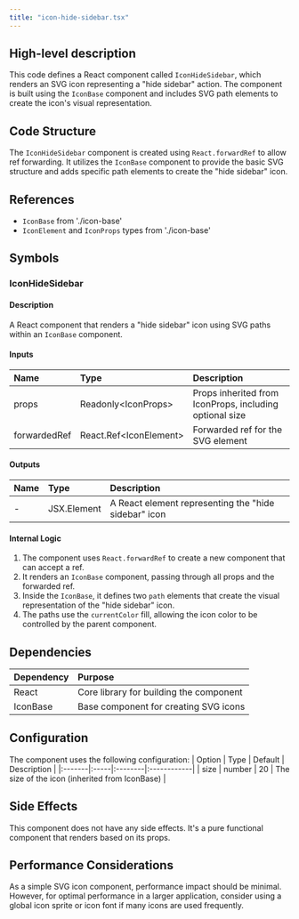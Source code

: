 ```yaml
---
title: "icon-hide-sidebar.tsx"
---
```


## High-level description
This code defines a React component called `IconHideSidebar`, which renders an SVG icon representing a "hide sidebar" action. The component is built using the `IconBase` component and includes SVG path elements to create the icon's visual representation.

## Code Structure
The `IconHideSidebar` component is created using `React.forwardRef` to allow ref forwarding. It utilizes the `IconBase` component to provide the basic SVG structure and adds specific path elements to create the "hide sidebar" icon.

## References
- `IconBase` from './icon-base'
- `IconElement` and `IconProps` types from './icon-base'

## Symbols

### IconHideSidebar
#### Description
A React component that renders a "hide sidebar" icon using SVG paths within an `IconBase` component.

#### Inputs
| Name | Type | Description |
|:-----|:-----|:------------|
| props | Readonly&lt;IconProps&gt; | Props inherited from IconProps, including optional size |
| forwardedRef | React.Ref&lt;IconElement&gt; | Forwarded ref for the SVG element |

#### Outputs
| Name | Type | Description |
|:-----|:-----|:------------|
| - | JSX.Element | A React element representing the "hide sidebar" icon |

#### Internal Logic
1. The component uses `React.forwardRef` to create a new component that can accept a ref.
2. It renders an `IconBase` component, passing through all props and the forwarded ref.
3. Inside the `IconBase`, it defines two `path` elements that create the visual representation of the "hide sidebar" icon.
4. The paths use the `currentColor` fill, allowing the icon color to be controlled by the parent component.

## Dependencies
| Dependency | Purpose |
|:-----------|:--------|
| React | Core library for building the component |
| IconBase | Base component for creating SVG icons |

## Configuration
The component uses the following configuration:
| Option | Type | Default | Description |
|:-------|:-----|:--------|:------------|
| size | number | 20 | The size of the icon (inherited from IconBase) |

## Side Effects
This component does not have any side effects. It's a pure functional component that renders based on its props.

## Performance Considerations
As a simple SVG icon component, performance impact should be minimal. However, for optimal performance in a larger application, consider using a global icon sprite or icon font if many icons are used frequently.